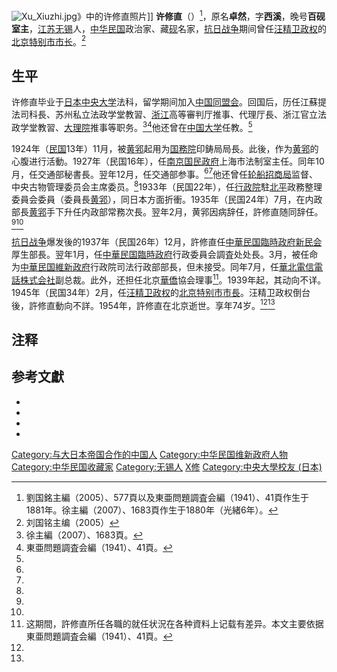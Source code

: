 [[File:Xu_Xiuzhi.jpg|thumb]]》中的许修直照片]]
'''许修直'''（{{bd|1881年||1954年||catIdx=Xu许}}）<ref>劉国銘主編（2005）、577頁以及東亜問題調査会編（1941）、41頁作生于1881年。徐主編（2007）、1683頁作生于1880年（光緒6年）。</ref>，原名'''卓然'''，字'''西溪'''，晚号'''百砚室主'''，[[江苏|江苏]][[无锡|无锡]]人，[[中华民国|中华民国]]政治家、藏[[砚|砚]]名家，[[抗日战争|抗日战争]]期间曾任[[汪精卫政权|汪精卫政权]]的[[北京市市长列表|北京特别市市长]]。<ref name=kmt>刘国铭主编（2005）</ref>

==生平==
许修直毕业于[[日本中央大学|日本中央大学]]法科，留学期间加入[[中国同盟会|中国同盟会]]。回国后，历任江蘇提法司科長、苏州私立法政学堂教習、[[浙江省|浙江]]高等審判厅推事、代理厅長、浙江官立法政学堂教習、[[中華民國大理院|大理院]]推事等职务。<ref name=Xu>徐主編（2007）、1683頁。</ref><ref name=Toa>東亜問題調査会編（1941）、41頁。</ref>他还曾在[[北平中国大学|中国大学]]任教。<ref name=kmt/>

1924年（[[民国紀元|民国]]13年）11月，被[[黄郛|黄郛]]起用为[[中华民国国务院|国務院]]印鋳局局長。此後，作为[[黄郛|黄郛]]的心腹进行活動。1927年（民国16年），任[[南京国民政府|南京国民政府]]上海市法制室主任。同年10月，任交通部秘書長。翌年12月，任交通部参事。<ref name=Xu/><ref name=Toa/>他还曾任[[轮船招商局|轮船招商局]]监督、中央古物管理委员会主席委员。<ref name=kmt/>1933年（民国22年），任[[中華民国行政院|行政院]]駐[[北京市|北平]]政務整理委員会委員（委員長[[黄郛|黄郛]]），同日本方面折衝。1935年（民国24年）7月，在内政部長[[黄郛|黄郛]]手下升任内政部常務次長。翌年2月，黄郛因病辞任，許修直随同辞任。<ref name=Xu/><ref name=Toa/>

[[抗日战争|抗日战争]]爆发後的1937年（民国26年）12月，許修直任[[中華民国臨時政府_(北京)|中華民国臨時政府]][[新民会|新民会]]厚生部長。翌年1月，任[[中華民国臨時政府_(北京)|中華民国臨時政府]]行政委員会調査处处長。3月，被任命为[[中華民国維新政府|中華民国維新政府]]行政院司法行政部部長，但未接受。同年7月，任[[華北電信電話株式会社|華北電信電話株式会社]]副总裁。此外，还担任北京[[華僑|華僑]]協会理事<ref>这期間，許修直所任各職的就任状況在各种資料上记载有差异。本文主要依据東亜問題調査会編（1941）、41頁。</ref>。1939年起，其动向不详。1945年（民国34年）2月，任[[汪精卫政权|汪精卫政权]]的[[北京市市长列表|北京特别市市長]]。汪精卫政权倒台後，許修直動向不詳。1954年，許修直在北京逝世。享年74岁。<ref name=Xu/><ref name=Toa/>

==注释==
{{reflist}}

== 参考文獻 ==
* <span style="font-size:90%;">{{Cite book|author = 徐友春主編|title = 民国人物大辞典 増訂版|year = 2007|publisher = 河北人民出版社|isbn = 978-7-202-03014-1}}</span>
* <span style="font-size:90%;">{{cite book|author=刘国铭主编|title=中国国民党百年人物全书|publisher=团结出版社|year=2005|isbn = 7-80214-039-0}}</span>
* <span style="font-size:90%;">{{Cite book|author = 劉寿林等編|title = 民国職官年表|year = 1995|publisher = [[中華書局|中華書局]]|isbn = 7-101-01320-1}}</span>
* <span style="font-size:90%;">{{Cite book|author = 東亜問題調査会編|title = 最新支那要人伝|year = 1941|publisher = [[朝日新聞社|朝日新聞社]]|isbn = }}</span>

{{北京市市长|伪}}
{{DEFAULTSORT:Xu許}}
[[Category:与大日本帝国合作的中国人|Category:与大日本帝国合作的中国人]]
[[Category:中华民国维新政府人物|Category:中华民国维新政府人物]]
[[Category:中华民国收藏家|Category:中华民国收藏家]]
[[Category:无锡人|Category:无锡人]]
[[Category:许姓|X修]]
[[Category:中央大學校友_(日本)|Category:中央大學校友 (日本)]]